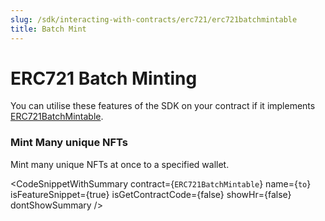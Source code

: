 ```yaml
---
slug: /sdk/interacting-with-contracts/erc721/erc721batchmintable
title: Batch Mint
---
```



# ERC721 Batch Minting

You can utilise these features of the SDK on your contract if it implements [ERC721BatchMintable](/extensions/erc-721/batch-mintable).

<div className="row" style={{ marginBottom: 24 }}>
  <div className="col col--12" style={{ marginTop: 8 }}>
    <QuickstartCard
      name="Learn how to implement ERC721BatchMintable"
      link={"/extensions/erc-721/batch-mintable"}
      image="/assets/icons/general.png"
    />
  </div>
</div>

### Mint Many unique NFTs

Mint many unique NFTs at once to a specified wallet.

<CodeSnippetWithSummary
  contract={`ERC721BatchMintable`}
  name={`to`}
  isFeatureSnippet={true}
  isGetContractCode={false}
  showHr={false}
  dontShowSummary
/>
